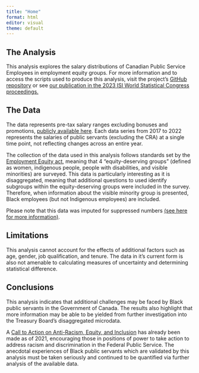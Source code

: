 ```yaml
---
title: "Home"
format: html
editor: visual
theme: default
---
```


## The Analysis

This analysis explores the salary distributions of Canadian Public Service Employees in employment equity groups. For more information and to access the scripts used to produce this analysis, visit the project's [GitHub repository](LINK) or see [our publication in the 2023 ISI World Statistical Congress proceedings.](https://www.isi2023.org/abstracts/submission/617/view/)

## The Data

The data represents pre-tax salary ranges excluding bonuses and promotions, [publicly available here](https://www.canada.ca/en/treasury-board-secretariat/services/innovation/human-resources-statistics/diversity-inclusion-statistics.html). Each data series from 2017 to 2022 represents the salaries of public servants (excluding the CRA) at a single time point, not reflecting changes across an entire year. 

The collection of the data used in this analysis follows standards set by the [Employment Equity act](https://laws-lois.justice.gc.ca/eng/acts/e-5.401/), meaning that 4 "equity-deserving groups" (defined as women, indigenous people, people with disabilities, and visible minorities) are surveyed. This data is particularly interesting as it is disaggregated, meaning that additional questions to used identify subgroups within the equity-deserving groups were included in the survey. Therefore, when information about the visible minority group is presented, Black employees (but not Indigenous employees) are included.

Please note that this data was imputed for suppressed numbers [(see here for more information)](LINK).


## Limitations

This analysis cannot account for the effects of additional factors such as age, gender, job qualification, and tenure. The data in it's current form is also not amenable to calculating measures of uncertainty and determining statistical difference.

## Conclusions

This analysis indicates that additional challenges may be faced by Black public servants in the Government of Canada. The results also highlight that more information may be able to be yielded from further investigation into the Treasury Board's disaggregated microdata. 

A [Call to Action on Anti-Racism, Equity, and Inclusion](https://www.canada.ca/en/privy-council/corporate/clerk/call-to-action-anti-racism-equity-inclusion-federal-public-service.html) has already been made as of 2021, encouraging those in positions of power to take action to address racism and discrimination in the Federal Public Service. The anecdotal experiences of Black public servants which are validated by this analysis must be taken seriously and continued to be quantified via further analysis of the available data. 




